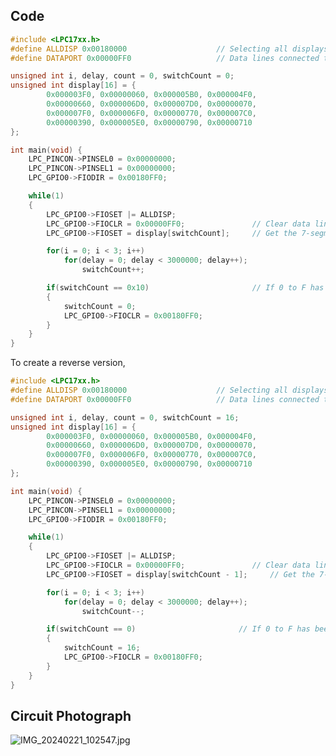 ## Code

```c
#include <LPC17xx.h>
#define ALLDISP 0x00180000                    // Selecting all displays
#define DATAPORT 0x00000FF0                   // Data lines connected to drive the segments

unsigned int i, delay, count = 0, switchCount = 0;
unsigned int display[16] = {
		0x000003F0, 0x00000060, 0x000005B0, 0x000004F0,
		0x00000660, 0x000006D0, 0x000007D0, 0x00000070,
		0x000007F0, 0x000006F0, 0x00000770, 0x000007C0,
		0x00000390, 0x000005E0, 0x00000790, 0x00000710
};

int main(void) {
	LPC_PINCON->PINSEL0 = 0x00000000;
	LPC_PINCON->PINSEL1 = 0x00000000;
	LPC_GPIO0->FIODIR =	0x00180FF0;

	while(1)
	{
		LPC_GPIO0->FIOSET |= ALLDISP;
		LPC_GPIO0->FIOCLR =	0x00000FF0;               // Clear data lines to displays
		LPC_GPIO0->FIOSET = display[switchCount];     // Get the 7-segment display value from array

		for(i = 0; i < 3; i++)
			for(delay = 0; delay < 3000000; delay++);
				switchCount++;

		if(switchCount == 0x10)                       // If 0 to F has been displayed, reset to 0
		{
			switchCount = 0;
			LPC_GPIO0->FIOCLR = 0x00180FF0;
		}
	}
}
```

To create a reverse version,

```c
#include <LPC17xx.h>
#define ALLDISP 0x00180000                    // Selecting all displays
#define DATAPORT 0x00000FF0                   // Data lines connected to drive the segments

unsigned int i, delay, count = 0, switchCount = 16;
unsigned int display[16] = {
		0x000003F0, 0x00000060, 0x000005B0, 0x000004F0,
		0x00000660, 0x000006D0, 0x000007D0, 0x00000070,
		0x000007F0, 0x000006F0, 0x00000770, 0x000007C0,
		0x00000390, 0x000005E0, 0x00000790, 0x00000710
};

int main(void) {
	LPC_PINCON->PINSEL0 = 0x00000000;
	LPC_PINCON->PINSEL1 = 0x00000000;
	LPC_GPIO0->FIODIR =	0x00180FF0;

	while(1)
	{
		LPC_GPIO0->FIOSET |= ALLDISP;
		LPC_GPIO0->FIOCLR =	0x00000FF0;               // Clear data lines to displays
		LPC_GPIO0->FIOSET = display[switchCount - 1];     // Get the 7-segment display value from array

		for(i = 0; i < 3; i++)
			for(delay = 0; delay < 3000000; delay++);
				switchCount--;

		if(switchCount == 0)                       // If 0 to F has been displayed, reset to 0
		{
			switchCount = 16;
			LPC_GPIO0->FIOCLR = 0x00180FF0;
		}
	}
}

```

## Circuit Photograph

![IMG_20240221_102547.jpg](https://prod-files-secure.s3.us-west-2.amazonaws.com/da3a4f3a-a694-4c1d-bcb4-b25d50a7db8e/7e09fcdb-af16-4dc6-85df-ad0e9b252c34/IMG_20240221_102547.jpg)
